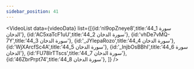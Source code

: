 ```yaml
---
sidebar_position: 41
---
```


<VideoList data={videoData} list={[{id:'nl9opZneye8',title:'44_1 سورة الدخان'},
{id:'AC5xaTcF1uU',title:'44_2 سورة الدخان'},
{id:'vhDe7vMQ-7Y',title:'44_3 سورة الدخان'},
{id:'_JYIepaRozo',title:'44_4 سورة الدخان'},
{id:'WjXArcfSc4A',title:'44_5 سورة الدخان'},
{id:'_InjbOsBBhI',title:'44_6 سورة الدخان'},
{id:'FU78lrTTscs',title:'44_7 سورة الدخان'},
{id:'46ZbrPrpt74',title:'44_8 سورة الدخان'},
]}
/>
